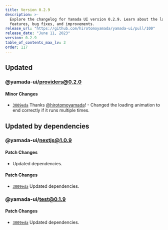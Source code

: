 ```yaml
---
title: Version 0.2.9
description: >-
  Explore the changelog for Yamada UI version 0.2.9. Learn about the latest
  features, bug fixes, and improvements.
release_url: "https://github.com/hirotomoyamada/yamada-ui/pull/100"
release_date: "June 11, 2023"
version: 0.2.9
table_of_contents_max_lv: 3
order: 117
---
```


## Updated

### @yamada-ui/providers@0.2.0

#### Minor Changes

- [`3009eda`](https://github.com/hirotomoyamada/yamada-ui/commit/3009eda3ea6b297eaa5db92b7827c71b55b55dcb) Thanks [@hirotomoyamada](https://github.com/hirotomoyamada)! - Changed the loading animation to end correctly if it runs multiple times.

## Updated by dependencies

### @yamada-ui/nextjs@1.0.9

#### Patch Changes

- Updated dependencies.

#### Patch Changes

- [`3009eda`](https://github.com/hirotomoyamada/yamada-ui/commit/3009eda3ea6b297eaa5db92b7827c71b55b55dcb) Updated dependencies.

### @yamada-ui/test@0.1.9

#### Patch Changes

- [`3009eda`](https://github.com/hirotomoyamada/yamada-ui/commit/3009eda3ea6b297eaa5db92b7827c71b55b55dcb) Updated dependencies.
